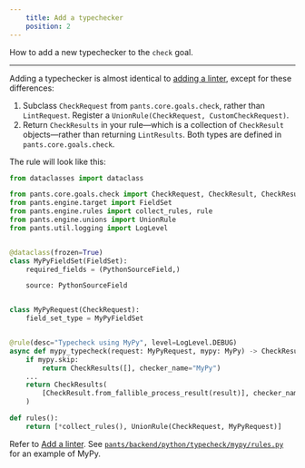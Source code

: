 ```yaml
---
    title: Add a typechecker
    position: 2
---
```


How to add a new typechecker to the `check` goal.

---

Adding a typechecker is almost identical to [adding a linter](./add-a-linter.mdx), except for these differences:

1. Subclass `CheckRequest` from `pants.core.goals.check`, rather than `LintRequest`. Register a `UnionRule(CheckRequest, CustomCheckRequest)`.
2. Return `CheckResults` in your rule—which is a collection of `CheckResult` objects—rather than returning `LintResults`. Both types are defined in `pants.core.goals.check`.

The rule will look like this:

```python
from dataclasses import dataclass

from pants.core.goals.check import CheckRequest, CheckResult, CheckResults
from pants.engine.target import FieldSet
from pants.engine.rules import collect_rules, rule
from pants.engine.unions import UnionRule
from pants.util.logging import LogLevel


@dataclass(frozen=True)
class MyPyFieldSet(FieldSet):
    required_fields = (PythonSourceField,)

    source: PythonSourceField


class MyPyRequest(CheckRequest):
    field_set_type = MyPyFieldSet


@rule(desc="Typecheck using MyPy", level=LogLevel.DEBUG)
async def mypy_typecheck(request: MyPyRequest, mypy: MyPy) -> CheckResults:
    if mypy.skip:
        return CheckResults([], checker_name="MyPy")
    ...
    return CheckResults(
        [CheckResult.from_fallible_process_result(result)], checker_name="MyPy"
    )

def rules():
    return [*collect_rules(), UnionRule(CheckRequest, MyPyRequest)]
```

Refer to [Add a linter](./add-a-linter.mdx). See [`pants/backend/python/typecheck/mypy/rules.py`](https://github.com/pantsbuild/pants/blob/master/src/python/pants/backend/python/typecheck/mypy/rules.py) for an example of MyPy.



